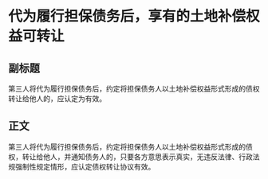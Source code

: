 # 代为履行担保债务后，享有的土地补偿权益可转让
## 副标题
第三人将代为履行担保债务后，约定将担保债务人以土地补偿权益形式形成的债权转让给他人的，应认定为有效。
## 正文
第三人将代为履行担保债务后，约定将担保债务人以土地补偿权益形式形成的债权，转让给他人，并通知债务人的，只要各方意思表示真实，无违反法律、行政法规强制性规定情形，应认定债权转让协议有效。